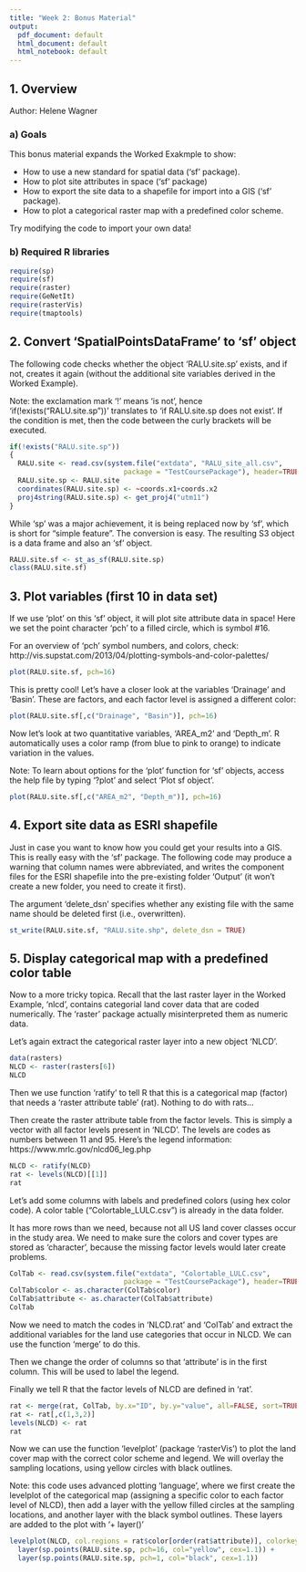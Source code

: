 ---
title: "Week 2: Bonus Material"
output:
  pdf_document: default
  html_document: default
  html_notebook: default
---
## 1. Overview

Author: Helene Wagner

### a) Goals 

This bonus material expands the Worked Exakmple to show:

- How to use a new standard for spatial data ('sf' package).
- How to plot site attributes in space ('sf' package)
- How to export the site data to a shapefile for import into a GIS ('sf' package).
- How to plot a categorical raster map with a predefined color scheme.

Try modifying the code to import your own data!

### b) Required R libraries

```{r message=FALSE, warning=TRUE}
require(sp)
require(sf)
require(raster)
require(GeNetIt)
require(rasterVis)
require(tmaptools) 
```

## 2. Convert 'SpatialPointsDataFrame' to 'sf' object 

The following code checks whether the object 'RALU.site.sp' exists, and if not, creates it again (without the additional site variables derived in the Worked Example). 

Note: the exclamation mark '!' means 'is not', hence 'if(!exists("RALU.site.sp"))' translates to 'if RALU.site.sp does not exist'. If the condition is met, then the code between the curly brackets will be executed.

```{r}
if(!exists("RALU.site.sp"))
{
  RALU.site <- read.csv(system.file("extdata", "RALU_site_all.csv", 
                            package = "TestCoursePackage"), header=TRUE)
  RALU.site.sp <- RALU.site
  coordinates(RALU.site.sp) <- ~coords.x1+coords.x2
  proj4string(RALU.site.sp) <- get_proj4("utm11")
}
```

While 'sp' was a major achievement, it is being replaced now by 'sf', which is short for "simple feature". The conversion is easy. The resulting S3 object is a data frame and also an 'sf' object.

```{r}
RALU.site.sf <- st_as_sf(RALU.site.sp)
class(RALU.site.sf)
```

## 3. Plot variables (first 10 in data set)

If we use 'plot' on this 'sf' object, it will plot site attribute data in space! Here we set the point character 'pch' to a filled circle, which is symbol #16. 

For an overview of 'pch' symbol numbers, and colors, check: http://vis.supstat.com/2013/04/plotting-symbols-and-color-palettes/

```{r}
plot(RALU.site.sf, pch=16)
```

This is pretty cool! Let's have a closer look at the variables 'Drainage' and 'Basin'. These are factors, and each factor level is assigned a different color:

```{r}
plot(RALU.site.sf[,c("Drainage", "Basin")], pch=16)
```

Now let's look at two quantitative variables, 'AREA_m2' and 'Depth_m'. R automatically uses a color ramp (from blue to pink to orange) to indicate variation in the values.

Note: To learn about options for the 'plot' function for 'sf' objects, access the help file by typing '?plot' and select 'Plot sf object'.
 
```{r}
plot(RALU.site.sf[,c("AREA_m2", "Depth_m")], pch=16)
```

## 4. Export site data as ESRI shapefile

Just in case you want to know how you could get your results into a GIS. This is really easy with the 'sf' package. The following code may produce a warning that column names were abbreviated, and writes the component files for the ESRI shapefile into the pre-existing folder 'Output' (it won't create a new folder, you need to create it first). 

The argument 'delete_dsn' specifies whether any existing file with the same name should be deleted first (i.e., overwritten). 

```{r}
st_write(RALU.site.sf, "RALU.site.shp", delete_dsn = TRUE)
```

## 5. Display categorical map with a predefined color table

Now to a more tricky topica. Recall that the last raster layer in the Worked Example, 'nlcd', contains categorial land cover data that are coded numerically. The 'raster' package actually misinterpreted them as numeric data. 

Let's again extract the categorical raster layer into a new object 'NLCD'. 

```{r}
data(rasters)
NLCD <- raster(rasters[6])
NLCD
```
Then we use function 'ratify' to tell R that this is a categorical map (factor) that needs a 'raster attribute table' (rat). Nothing to do with rats...

Then create the raster attribute table from the factor levels. This is simply a vector with all factor levels present in 'NLCD'. The levels are codes as numbers between 11 and 95. Here's the legend information: https://www.mrlc.gov/nlcd06_leg.php

```{r}
NLCD <- ratify(NLCD)
rat <- levels(NLCD)[[1]]
rat
```

Let's add some columns with labels and predefined colors (using hex color code). A color table ("Colortable_LULC.csv") is already in the data folder. 

It has more rows than we need, because not all US land cover classes occur in the study area. We need to make sure the colors and cover types are stored as 'character', because the missing factor levels would later create problems.

```{r}
ColTab <- read.csv(system.file("extdata", "Colortable_LULC.csv", 
                            package = "TestCoursePackage"), header=TRUE)
ColTab$color <- as.character(ColTab$color)
ColTab$attribute <- as.character(ColTab$attribute)
ColTab
```

Now we need to match the codes in 'NLCD.rat' and 'ColTab' and extract the additional variables for the land use categories that occur in NLCD. We can use the function 'merge' to do this. 

Then we change the order of columns so that 'attribute' is in the first column. This will be used to label the legend.

Finally we tell R that the factor levels of NLCD are defined in 'rat'.

```{r}
rat <- merge(rat, ColTab, by.x="ID", by.y="value", all=FALSE, sort=TRUE)
rat <- rat[,c(1,3,2)]
levels(NLCD) <- rat
rat
```

Now we can use the function 'levelplot' (package 'rasterVis') to plot the land cover map with the correct color scheme and legend. We will overlay the sampling locations, using yellow circles with black outlines. 

Note: this code uses advanced plotting 'language', where we first create the levelplot of the categorical map (assigning a specific color to each factor level of NLCD), then add a layer with the yellow filled circles at the sampling locations, and another layer with the black symbol outlines. These layers are added to the plot with '+ layer()'

```{r}
levelplot(NLCD, col.regions = rat$color[order(rat$attribute)], colorkey=list(height=1)) +
  layer(sp.points(RALU.site.sp, pch=16, col="yellow", cex=1.1)) +
  layer(sp.points(RALU.site.sp, pch=1, col="black", cex=1.1))
```
